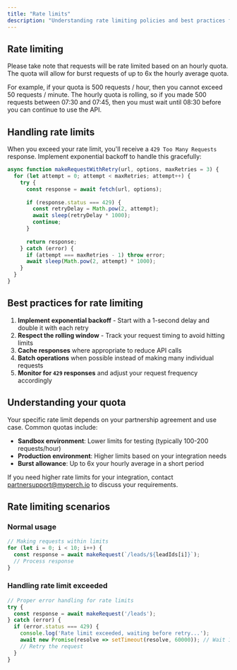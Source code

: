 ```yaml
---
title: "Rate limits"
description: "Understanding rate limiting policies and best practices for the Perch Partner API"
---
```


## Rate limiting

Please take note that requests will be rate limited based on an hourly quota. The quota will allow for burst requests of up to 6x the hourly average quota.

For example, if your quota is 500 requests / hour, then you cannot exceed 50 requests / minute. The hourly quota is rolling, so if you made 500 requests between 07:30 and 07:45, then you must wait until 08:30 before you can continue to use the API.

## Handling rate limits

When you exceed your rate limit, you'll receive a `429 Too Many Requests` response. Implement exponential backoff to handle this gracefully:

```javascript
async function makeRequestWithRetry(url, options, maxRetries = 3) {
  for (let attempt = 0; attempt < maxRetries; attempt++) {
    try {
      const response = await fetch(url, options);
      
      if (response.status === 429) {
        const retryDelay = Math.pow(2, attempt);
        await sleep(retryDelay * 1000);
        continue;
      }
      
      return response;
    } catch (error) {
      if (attempt === maxRetries - 1) throw error;
      await sleep(Math.pow(2, attempt) * 1000);
    }
  }
}
```

## Best practices for rate limiting

1. **Implement exponential backoff** - Start with a 1-second delay and double it with each retry
2. **Respect the rolling window** - Track your request timing to avoid hitting limits
3. **Cache responses** where appropriate to reduce API calls
4. **Batch operations** when possible instead of making many individual requests
5. **Monitor for `429` responses** and adjust your request frequency accordingly

## Understanding your quota

Your specific rate limit depends on your partnership agreement and use case. Common quotas include:

- **Sandbox environment**: Lower limits for testing (typically 100-200 requests/hour)
- **Production environment**: Higher limits based on your integration needs
- **Burst allowance**: Up to 6x your hourly average in a short period

If you need higher rate limits for your integration, contact [partnersupport@myperch.io](mailto:partnersupport@myperch.io) to discuss your requirements.

## Rate limiting scenarios

### Normal usage
```javascript
// Making requests within limits
for (let i = 0; i < 10; i++) {
  const response = await makeRequest(`/leads/${leadIds[i]}`);
  // Process response
}
```

### Handling rate limit exceeded
```javascript
// Proper error handling for rate limits
try {
  const response = await makeRequest('/leads');
} catch (error) {
  if (error.status === 429) {
    console.log('Rate limit exceeded, waiting before retry...');
    await new Promise(resolve => setTimeout(resolve, 60000)); // Wait 1 minute
    // Retry the request
  }
}
``` 